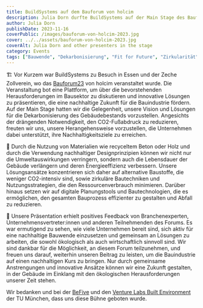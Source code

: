 ```yaml
---
title: BuildSystems auf dem Bauforum von holcim
description: Julia Dorn durfte BuildSystems auf der Main Stage des Bauforums 23 von holcim in der Zeche Zollverein. 
author: Julia Dorn
publishDate: 2023-11-16
coverPublic: /images/bauforum-von-holcim-2023.jpg
cover: ../../assets/bauforum-von-holcim-2023.jpg
coverAlt: Julia Dorn and other presenters in the stage
category: Events
tags: ["Bauwende", "Dekarbonisierung", "Fit for Future", "Zirkularität"]
---
```


🏗 Vor Kurzem war BuildSystems zu Besuch in Essen und der Zeche Zollverein, wo das [Bauforum23](https://www.holcim.de/de/forum-bau) von holcim veranstaltet wurde. Die Veranstaltung bot eine Plattform, um über die bevorstehenden Herausforderungen im Bausektor zu diskutieren und innovative Lösungen zu präsentieren, die eine nachhaltige Zukunft für die Bauindustrie fördern. Auf der Main Stage hatten wir die Gelegenheit, unsere Vision und Lösungen für die Dekarbonisierung des Gebäudebestands vorzustellen. Angesichts der drängenden Notwendigkeit, den CO2-Fußabdruck zu reduzieren, freuten wir uns, unsere Herangehensweise vorzustellen, die Unternehmen dabei unterstützt, ihre Nachhaltigkeitsziele zu erreichen.

🌱 Durch die Nutzung von Materialien wie recyceltem Beton oder Holz und durch die Verwendung nachhaltiger Designprinzipien können wir nicht nur die Umweltauswirkungen verringern, sondern auch die Lebensdauer der Gebäude verlängern und deren Energieeffizienz verbessern. Unsere Lösungsansätze konzentrieren sich daher auf alternative Baustoffe, die weniger CO2-intensiv sind, sowie zirkuläre Bautechniken und Nutzungsstrategien, die den Ressourcenverbrauch minimieren. Darüber hinaus setzen wir auf digitale Planungstools und Bautechnologien, die es ermöglichen, den gesamten Bauprozess effizienter zu gestalten und Abfall zu reduzieren.

💬 Unsere Präsentation erhielt positives Feedback von Branchenexperten, Unternehmensvertreter:innen und anderen Teilnehmenden des Forums. Es war ermutigend zu sehen, wie viele Unternehmen bereit sind, sich aktiv für eine nachhaltige Bauwende einzusetzen und gemeinsam an Lösungen zu arbeiten, die sowohl ökologisch als auch wirtschaftlich sinnvoll sind. Wir sind dankbar für die Möglichkeit, an diesem Forum teilzunehmen, und freuen uns darauf, weiterhin unseren Beitrag zu leisten, um die Bauindustrie auf einen nachhaltigen Kurs zu bringen. Nur durch gemeinsame Anstrengungen und innovative Ansätze können wir eine Zukunft gestalten, in der Gebäude im Einklang mit den ökologischen Herausforderungen unserer Zeit stehen.

Wir bedanken und bei der [BeFive](https://befive.unternehmertum.de/) und den [Venture Labs Built Environment](https://www.tum-venture-labs.de/labs/built-environment/) der TU München, dass uns diese Bühne geboten wurde.